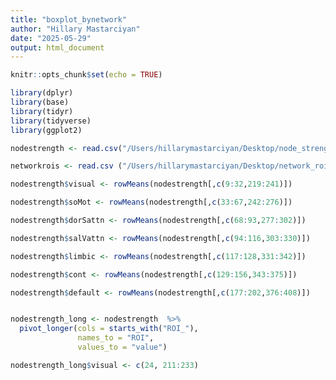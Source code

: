 ```yaml
---
title: "boxplot_bynetwork"
author: "Hillary Mastarciyan"
date: "2025-05-29"
output: html_document
---
```


```r
knitr::opts_chunk$set(echo = TRUE)
```

```r
library(dplyr)
library(base)
library(tidyr)
library(tidyverse)
library(ggplot2)
```


```r
nodestrength <- read.csv("/Users/hillarymastarciyan/Desktop/node_strength_all_merged.csv")

networkrois <- read.csv ("/Users/hillarymastarciyan/Desktop/network_roi_7networks.csv")

```

```r
nodestrength$visual <- rowMeans(nodestrength[,c(9:32,219:241)])

nodestrength$soMot <- rowMeans(nodestrength[,c(33:67,242:276)])

nodestrength$dorSattn <- rowMeans(nodestrength[,c(68:93,277:302)])

nodestrength$salVattn <- rowMeans(nodestrength[,c(94:116,303:330)])

nodestrength$limbic <- rowMeans(nodestrength[,c(117:128,331:342)])

nodestrength$cont <- rowMeans(nodestrength[,c(129:156,343:375)])

nodestrength$default <- rowMeans(nodestrength[,c(177:202,376:408)])



```


```r
nodestrength_long <- nodestrength  %>% 
  pivot_longer(cols = starts_with("ROI_"), 
               names_to = "ROI", 
               values_to = "value")

nodestrength_long$visual <- c(24, 211:233)
```

```r




```

```r

```

```r

```

